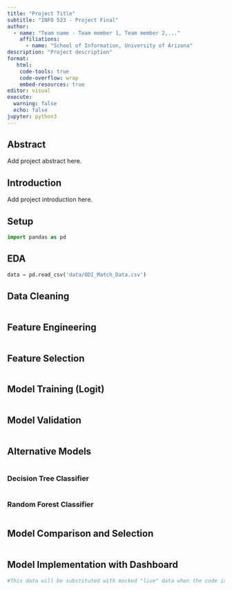 ```yaml
---
title: "Project Title"
subtitle: "INFO 523 - Project Final"
author: 
  - name: "Team name - Team member 1, Team member 2,..."
    affiliations:
      - name: "School of Information, University of Arizona"
description: "Project description"
format:
   html:
    code-tools: true
    code-overflow: wrap
    embed-resources: true
editor: visual
execute:
  warning: false
  echo: false
jupyter: python3
---
```


## Abstract
Add project abstract here.


## Introduction
Add project introduction here.

## Setup
```python
import pandas as pd
```



## EDA
```python
data = pd.read_csv('data/ODI_Match_Data.csv')

```

## Data Cleaning
```python

```

## Feature Engineering
```python

```

## Feature Selection
```python

```

## Model Training (Logit)
```python

```

## Model Validation
```python

```

## Alternative Models
```python

```

### Decision Tree Classifier
```python

```

### Random Forest Classifier
```python

```

## Model Comparison and Selection
```python

```

## Model Implementation with Dashboard
```python
#This data will be substituted with mocked "live" data when the code is integrated into the dashboard

```
